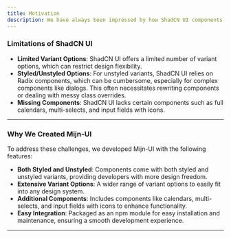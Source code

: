 ```yaml
---
title: Motivation
description: We have always been impressed by how ShadCN UI components can be both beautiful and functional. However, when we needed to integrate ShadCN into our projects, we encountered several challenges that led us to develop our own solution.
---
```


### Limitations of ShadCN UI

- **Limited Variant Options**: ShadCN UI offers a limited number of variant options, which can restrict design flexibility.
- **Styled/Unstyled Options**: For unstyled variants, ShadCN UI relies on Radix components, which can be cumbersome, especially for complex components like dialogs. This often necessitates rewriting components or dealing with messy class overrides.
- **Missing Components**: ShadCN UI lacks certain components such as full calendars, multi-selects, and input fields with icons.

---

### Why We Created Mijn-UI

To address these challenges, we developed Mijn-UI with the following features:

- **Both Styled and Unstyled**: Components come with both styled and unstyled variants, providing developers with more design freedom.
- **Extensive Variant Options**: A wider range of variant options to easily fit into any design system.
- **Additional Components**: Includes components like calendars, multi-selects, and input fields with icons to enhance functionality.
- **Easy Integration**: Packaged as an npm module for easy installation and maintenance, ensuring a smooth development experience.

---
